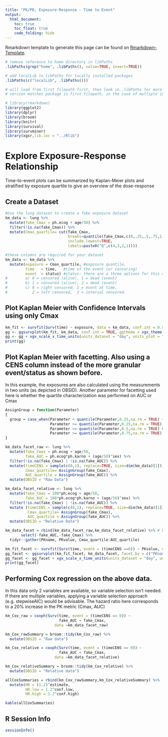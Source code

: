 ```yaml
---
title: "PK/PD, Exposure-Response - Time to Event"
output:
  html_document:
    toc: true
    toc_float: true
    code_folding: hide
---
```


Rmarkdown template to generate this page can be found on [Rmarkdown-Template](Rmarkdown/Multiple_Ascending_Dose_PKPD_time_to_event.Rmd).


```r
# remove reference to home directory in libPaths
.libPaths(grep("home", .libPaths(), value=TRUE, invert=TRUE))

# add localLib to libPaths for locally installed packages
.libPaths(c("localLib", .libPaths()))

# will load from first filepath first, then look in .libPaths for more packages not in first path
# version matches package in first filepath, in the case of multiple instances of a package

# library(rmarkdown)
library(ggplot2)
library(dplyr)
library(broom)
library(knitr)
library(survival)
library(survminer)
library(xgxr,lib.loc = "../Rlib")
```

# Explore Exposure-Response Relationship

Time-to-event plots can be summarized by Kaplan-Meier plots and stratified by exposure quartile to give an overview of the dose-response

## Create a Dataset

```r

#Use the lung dataset to create a fake exposure dataset
km_data <- lung %>%
  mutate(fake_Cmax = ph.ecog + age/50) %>%
  filter(!is.na(fake_Cmax)) %>%
  mutate(Cmax_quartile= cut(fake_Cmax,
                            breaks=quantile(fake_Cmax,c(0,.25,.5,.75,1)),
                            include.lowest=TRUE,
                            labels=paste0("Q",c(4,3,2,1))))

#these columns are required for your dataset
km_data <- km_data %>%
  mutate(exposure = Cmax_quartile, #exposure quantile,
         time   = time,   #time of the event (or censoring)
         event  = status) #status: there are a three options for this column (see ?Surv)
#        a) 0 = censored (alive), 1 = dead (event)
#        b) 1 = censored (alive), 2 = dead (event)
#        c) 0 = right censored, 1 = event at time, 
#           2 = left censored,  3 = interval censored.
```

## Plot Kaplan Meier with Confidence Intervals using only Cmax
```r
km_fit <- survfit(Surv(time) ~ exposure, data = km_data, conf.int = 0.95)
gg <- ggsurvplot(km_fit, km_data, conf.int = TRUE, ggtheme = xgx_theme())
gg <- gg + xgx_scale_x_time_units(units_dataset = "day", units_plot = "year")
print(gg)
```


## Plot Kaplan Meier with facetting. Also using a CENS column instead of the more granular event/status as shown before.
In this example, the exposures are also calculated using the measurements in two units (as depicted in OBSID). Another parameter for facetting used here is whether the quartile characterization was performed on AUC or Cmax

```r
AssignGroup = function(Parameter)
{
  group = case_when(Parameter < quantile(Parameter,0.25,na.rm = TRUE) ~ "Q1",
                    Parameter >= quantile(Parameter,0.25,na.rm = TRUE) & Parameter < quantile(Parameter,0.5,na.rm = TRUE) ~ "Q2",
                    Parameter >= quantile(Parameter,0.5,na.rm = TRUE) & Parameter < quantile(Parameter,0.75,na.rm = TRUE) ~ "Q3",
                    Parameter >= quantile(Parameter,0.75,na.rm = TRUE) ~"Q4")
}

km_data_facet_raw <- lung %>%
  mutate(fake_Cmax = ph.ecog + age/50,
         fake_AUC = ph.ecog*ph.karno + (age/50)^sex) %>%
  filter(!is.na(fake_Cmax) | !is.na(fake_AUC)) %>%
  mutate(timeCENS = sample(c(0,1), replace=TRUE, size=dim(km_data)[1]),  # randomly assigning  CENS for time to event as 0 or 1. In real data, this will be defined
         Cmax_quartile= AssignGroup(fake_Cmax),
         AUC_quartile = AssignGroup(fake_AUC)) %>%
  mutate(OBSID = "Raw Data")

km_data_facet_relative <- lung %>%
  mutate(fake_Cmax = 100*ph.ecog + age/50,
         fake_AUC = 100*ph.ecog*ph.karno + (age/50)^sex) %>%
  filter(!is.na(fake_Cmax) | !is.na(fake_AUC)) %>%
  mutate (timeCENS = sample(c(0,1), replace=TRUE, size=dim(km_data)[1]),  # randomly assigning  CENS for time to event as 0 or 1. In real data, this will be defined
          Cmax_quartile= AssignGroup(fake_Cmax),
          AUC_quartile = AssignGroup(fake_AUC)) %>%
  mutate(OBSID = "Relative Data")

km_data_facet = rbind(km_data_facet_raw,km_data_facet_relative) %>% # binding the two types of data - raw, relative units
       select(-fake_AUC,-fake_Cmax) %>%
  tidyr::gather(PKname, PKvalue, Cmax_quartile:AUC_quartile) 

km_fit_facet <- survfit(Surv(time, event = (timeCENS ==0)) ~ PKvalue, data = km_data_facet, conf.int = 0.95)
gg_facet <- ggsurvplot(km_fit_facet, km_data_facet, facet.by = c("PKname","OBSID"), conf.int = TRUE, ggtheme = xgx_theme())
gg_facet <- gg_facet + xgx_scale_x_time_units(units_dataset = "day", units_plot = "year")
print(gg_facet)
```

## Performing Cox regression on the above data. 
In this data only 2 variables are available, so variable selection isn't needed. If there are multiple variables, applying a variable selection approach (e.g. stepwiseAIC) would be advisable. The hazard ratio here corresponds to a 20% increase in the PK metric (Cmax, AUC)

```r
km_Cox_raw = coxph(Surv(time, event = (timeCENS == 0)) ~ 
                        fake_AUC + fake_Cmax,
                      data =km_data_facet_raw)

km_Cox_rawSummary = broom::tidy(km_Cox_raw) %>%
  mutate(OBSID = "Raw data")

km_Cox_relative = coxph(Surv(time, event = (timeCENS == 0)) ~ 
                        fake_AUC + fake_Cmax,
                      data =km_data_facet_relative)

km_Cox_relativeSummary = broom::tidy(km_Cox_relative) %>%
  mutate(OBSID = "Relative data")

allCoxSummaries = rbind(km_Cox_rawSummary,km_Cox_relativeSummary) %>%
  mutate(HR = (1.2)^estimate,
         HR.low = 1.2^conf.low,
         HR.high = 1.2^conf.high) 

kable(allCoxSummaries)  

```

## R Session Info
```r
sessionInfo()
```
